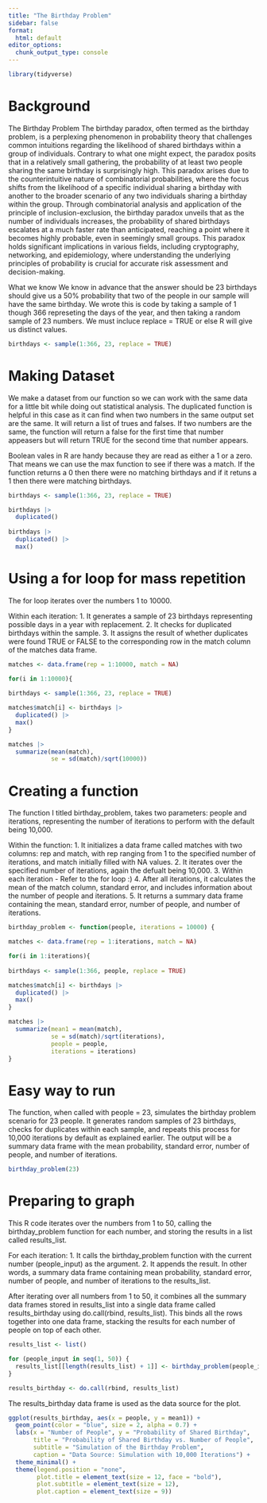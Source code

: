 ```yaml
---
title: "The Birthday Problem"
sidebar: false
format:
  html: default
editor_options: 
  chunk_output_type: console
---
```


```r
library(tidyverse)
```

# Background

The Birthday Problem The birthday paradox, often termed as the birthday problem, is a perplexing phenomenon in probability theory that challenges common intuitions regarding the likelihood of shared birthdays within a group of individuals. Contrary to what one might expect, the paradox posits that in a relatively small gathering, the probability of at least two people sharing the same birthday is surprisingly high. This paradox arises due to the counterintuitive nature of combinatorial probabilities, where the focus shifts from the likelihood of a specific individual sharing a birthday with another to the broader scenario of any two individuals sharing a birthday within the group. Through combinatorial analysis and application of the principle of inclusion-exclusion, the birthday paradox unveils that as the number of individuals increases, the probability of shared birthdays escalates at a much faster rate than anticipated, reaching a point where it becomes highly probable, even in seemingly small groups. This paradox holds significant implications in various fields, including cryptography, networking, and epidemiology, where understanding the underlying principles of probability is crucial for accurate risk assessment and decision-making.

What we know We know in advance that the answer should be 23 birthdays should give us a 50% probability that two of the people in our sample will have the same birthday. We wrote this is code by taking a sample of 1 though 366 represeting the days of the year, and then taking a random sample of 23 numbers. We must incluce replace = TRUE or else R will give us distinct values.

```r
birthdays <- sample(1:366, 23, replace = TRUE) 
```

# Making Dataset

We make a dataset from our function so we can work with the same data for a little bit while doing out statistical analysis. The duplicated function is helpful in this case as it can find when two numbers in the same output set are the same. It will return a list of trues and falses. If two numbers are the same, the function will return a false for the first time that number appeasers but will return TRUE for the second time that number appears.

Boolean vales in R are handy because they are read as either a 1 or a zero. That means we can use the max function to see if there was a match. If the function returns a 0 then there were no matching birthdays and if it retuns a 1 then there were matching birthdays.

```r
birthdays <- sample(1:366, 23, replace = TRUE) 

birthdays |>
  duplicated()
  
birthdays |>
  duplicated() |>
  max()
```

# Using a for loop for mass repetition

The for loop iterates over the numbers 1 to 10000.

Within each iteration: 1. It generates a sample of 23 birthdays representing possible days in a year with replacement. 2. It checks for duplicated birthdays within the sample. 3. It assigns the result of whether duplicates were found TRUE or FALSE to the corresponding row in the match column of the matches data frame.

```r
matches <- data.frame(rep = 1:10000, match = NA)

for(i in 1:10000){
  
birthdays <- sample(1:366, 23, replace = TRUE) 

matches$match[i] <- birthdays |>
  duplicated() |>
  max() 
}

matches |>
  summarize(mean(match),
            se = sd(match)/sqrt(10000))
```

# Creating a function

The function I titled birthday_problem, takes two parameters: people and iterations, representing the number of iterations to perform with the default being 10,000.

Within the function: 1. It initializes a data frame called matches with two columns: rep and match, with rep ranging from 1 to the specified number of iterations, and match initially filled with NA values. 2. It iterates over the specified number of iterations, again the defualt being 10,000. 3. Within each iteration - Refer to the for loop :) 4. After all iterations, it calculates the mean of the match column, standard error, and includes information about the number of people and iterations. 5. It returns a summary data frame containing the mean, standard error, number of people, and number of iterations.

```r
birthday_problem <- function(people, iterations = 10000) {

matches <- data.frame(rep = 1:iterations, match = NA)

for(i in 1:iterations){
  
birthdays <- sample(1:366, people, replace = TRUE) 

matches$match[i] <- birthdays |>
  duplicated() |>
  max() 
}

matches |>
  summarize(mean1 = mean(match),
            se = sd(match)/sqrt(iterations), 
            people = people, 
            iterations = iterations)
}
```

# Easy way to run

The function, when called with people = 23, simulates the birthday problem scenario for 23 people. It generates random samples of 23 birthdays, checks for duplicates within each sample, and repeats this process for 10,000 iterations by default as explained earlier. The output will be a summary data frame with the mean probability, standard error, number of people, and number of iterations.

```r
birthday_problem(23)
```

# Preparing to graph

This R code iterates over the numbers from 1 to 50, calling the birthday_problem function for each number, and storing the results in a list called results_list.

For each iteration: 1. It calls the birthday_problem function with the current number (people_input) as the argument. 2. It appends the result. In other words, a summary data frame containing mean probability, standard error, number of people, and number of iterations to the results_list.

After iterating over all numbers from 1 to 50, it combines all the summary data frames stored in results_list into a single data frame called results_birthday using do.call(rbind, results_list). This binds all the rows together into one data frame, stacking the results for each number of people on top of each other.

```r
results_list <- list()

for (people_input in seq(1, 50)) {
  results_list[[length(results_list) + 1]] <- birthday_problem(people_input)
}

results_birthday <- do.call(rbind, results_list)
```

The results_birthday data frame is used as the data source for the plot.

```r
ggplot(results_birthday, aes(x = people, y = mean1)) +
  geom_point(color = "blue", size = 2, alpha = 0.7) + 
  labs(x = "Number of People", y = "Probability of Shared Birthday",
       title = "Probability of Shared Birthday vs. Number of People", 
       subtitle = "Simulation of the Birthday Problem", 
       caption = "Data Source: Simulation with 10,000 Iterations") +  
  theme_minimal() + 
  theme(legend.position = "none",
        plot.title = element_text(size = 12, face = "bold"),  
        plot.subtitle = element_text(size = 12), 
        plot.caption = element_text(size = 9))  
```
